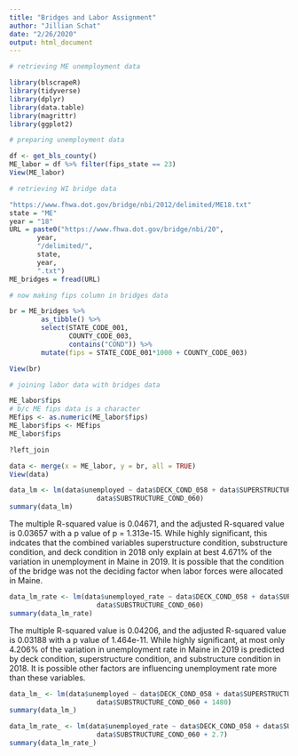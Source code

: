 ```yaml
---
title: "Bridges and Labor Assignment"
author: "Jillian Schat"
date: "2/26/2020"
output: html_document
---
```


```r

# retrieving ME unemployment data

library(blscrapeR)
library(tidyverse)
library(dplyr)
library(data.table)
library(magrittr)
library(ggplot2)

# preparing unemployment data

df <- get_bls_county()
ME_labor = df %>% filter(fips_state == 23)
View(ME_labor)

# retrieving WI bridge data

"https://www.fhwa.dot.gov/bridge/nbi/2012/delimited/ME18.txt"
state = "ME"
year = "18"
URL = paste0("https://www.fhwa.dot.gov/bridge/nbi/20",
       year,
       "/delimited/",
       state,
       year,
       ".txt")
ME_bridges = fread(URL)

# now making fips column in bridges data

br = ME_bridges %>%
        as_tibble() %>%
        select(STATE_CODE_001,
               COUNTY_CODE_003,
               contains("COND")) %>%
        mutate(fips = STATE_CODE_001*1000 + COUNTY_CODE_003)

View(br)

# joining labor data with bridges data

ME_labor$fips
# b/c ME fips data is a character
MEfips <- as.numeric(ME_labor$fips)
ME_labor$fips <- MEfips
ME_labor$fips

?left_join

data <- merge(x = ME_labor, y = br, all = TRUE)
View(data)

data_lm <- lm(data$unemployed ~ data$DECK_COND_058 + data$SUPERSTRUCTURE_COND_059 + 
                      data$SUBSTRUCTURE_COND_060)
summary(data_lm)

```

The multiple R-squared value is 0.04671, and the adjusted R-squared value is 0.03657 with a p value of 
p = 1.313e-15. While highly significant, this indcates that the combined variables superstructure
condition, substructure condition, and deck condition in 2018 only explain at best 4.671% of the variation in unemployment in Maine in 2019. It is possible that the condition of the bridge was not the deciding factor when labor forces were allocated in Maine.

```r

data_lm_rate <- lm(data$unemployed_rate ~ data$DECK_COND_058 + data$SUPERSTRUCTURE_COND_059 + 
                      data$SUBSTRUCTURE_COND_060)
summary(data_lm_rate)
```

The multiple R-squared value is 0.04206, and the adjusted R-squared value is 0.03188 with a p value of 1.464e-11. While highly significant, at most only 4.206% of the variation in unemployment rate in Maine in 2019 is predicted by deck condition, superstructure condition, and substructure condition in 2018. It is possible other factors are influencing unemployment rate more than these variables. 

```r
data_lm_ <- lm(data$unemployed ~ data$DECK_COND_058 + data$SUPERSTRUCTURE_COND_059 + 
                      data$SUBSTRUCTURE_COND_060 + 1480)
summary(data_lm_)

data_lm_rate_ <- lm(data$unemployed_rate ~ data$DECK_COND_058 + data$SUPERSTRUCTURE_COND_059 + 
                      data$SUBSTRUCTURE_COND_060 + 2.7)
summary(data_lm_rate_)
```
